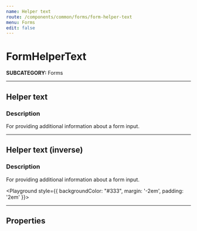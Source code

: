 ```yaml
---
name: Helper text
route: /components/common/forms/form-helper-text
menu: Forms
edit: false
---
```



# FormHelperText
**SUBCATEGORY:** Forms

<hr />

## Helper text
### Description
For providing additional information about a form input.

<Playground>
  <FormHelperText text="Helper text" />
</Playground>

<hr />

## Helper text (inverse)
### Description
For providing additional information about a form input.

<Playground style={{ backgroundColor: "#333", margin: '-2em', padding: '2em' }}>
  <FormHelperText inverse text="Helper text" />
</Playground>

<hr />

## Properties
<Props of={FormHelperText} />
